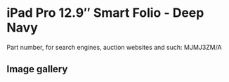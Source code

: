 
# iPad Pro 12.9″ Smart Folio - Deep Navy

Part number, for search engines, auction websites and such: MJMJ3ZM/A

## Image gallery

<div style={{ width: '100%', maxWidth: '768px' }}>
<GalleryComponent
    images={[
      {
        original: "/everysource/MJMJ3.webp",
        thumbnail: "/everypreview/MJMJ3.webp",
      }
    ]}
  />
</div>
